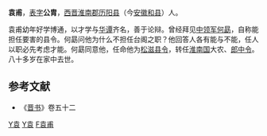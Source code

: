 '''袁甫'''，[[表字|表字]]'''公胄'''，[[西晋|西晋]][[淮南郡|淮南郡]][[历阳县|历阳县]]（今[[安徽|安徽]][[和县|和县]]）人。

袁甫幼年好学博通，以才学与[[华谭|华谭]]齐名，善于论辩。曾经拜见[[中领军|中领军]][[何勗|何勗]]，自称能担任要害的县令。何勗问他为什么不担任台阁之职？他回答人各有能与不能，任人以职必先考虑才能。何勗同意他，任命他为[[松滋|松滋]][[县令|县令]]，转任[[淮南国|淮南国]]大农、[[郎中令|郎中令]]。八十多岁在家中去世。

==参考文献==
*《[[晋书|晋书]]》卷五十二

[[Category:西晋政治人物|Y袁]]
[[Category:和县人|Y袁]]
[[Category:袁姓|F袁甫]]